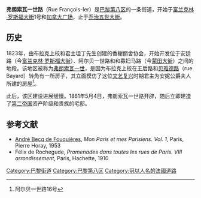 {{noteTA
|T=zh-cn:弗朗索瓦一世路; zh-tw:法蘭索瓦一世路;
|1=zh-cn:弗朗索瓦; zh-tw:法蘭索瓦;
}}
{{Paris_streetbox
| arr_num=8
| streetname=弗朗索瓦一世路<br />Rue François-Ier
| paris_map=
| arr1=巴黎第八区
| quarter=香榭丽舍
| begins=富兰克林·罗斯福大街1号；加拿大广场
| ends=乔治五世大街
|length=
|width=
| creation=1861年
|denomination=
}}
'''弗朗索瓦一世路'''（Rue François-Ier）是[[巴黎|巴黎]][[巴黎第八区|第八区]]的一条街道，开始于[[富兰克林·罗斯福大街|富兰克林·罗斯福大街]]1号和[[加拿大广场_(巴黎)|加拿大广场]]，止于[[乔治五世大街|乔治五世大街]]。

== 历史 ==
1823年，由布拉克上校和君士坦丁先生创建的香榭丽舍协会，开始开发位于安廷路（今[[富兰克林·罗斯福大街|富兰克林·罗斯福大街]]）、阿尔贝一世路和和寡妇马路（今[[蒙田大街|蒙田大街]]）之间的地段。该地区被称为[[弗朗索瓦一世|弗朗索瓦一世]]，是因为布拉克上校在王后路和[[贝雅德路|贝雅德路]]（rue Bayard）转角有一所房子，其立面模仿了这位[[文艺复兴|文艺复兴]]时期君主为安妮公爵夫人所建的房屋<ref>阿尔贝一世路16号</ref>。 

此后，该区建设进展缓慢。1861年5月4日，弗朗索瓦一世路开辟，随后立即建造了[[第二帝国|第二帝国]]资产阶级和贵族的宅邸。


== 参考文献 ==
{{References|colonnes=2}}
* [[André_Becq_de_Fouquières|André Becq de Fouquières]], ''Mon Paris et mes Parisiens. Vol. 1'', Paris, Pierre Horay, 1953
* Félix de Rochegude, ''Promenades dans toutes les rues de Paris. VIII{{e}} arrondissement'', Paris, Hachette, 1910

[[Category:巴黎街道|Category:巴黎街道]]
[[Category:巴黎第八区|Category:巴黎第八区]]
[[Category:冠以人名的法國道路|Category:冠以人名的法國道路]]